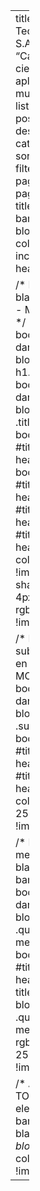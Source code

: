 ---
title: "Resilient Technologies S.A.S"
subtitle: "Casos de uso en ciencia de datos aplicados al mundo real"
listing:
  contents: posts
  sort: "date desc"
  type: grid
  categories: true
  sort-ui: true
  filter-ui: true
  page-size: 9
page-layout: full
title-block-banner: true
title-block-banner-color: "#ffffff"
include-in-header:
  - text: |
      <style>
      /* Banner styles para AMBOS modos */
      #title-block-header {
        background: linear-gradient(135deg, #1a1f2e 0%, #7986CB 100%) !important;
      }
      
      /* FORZAR texto blanco en banner - MODO CLARO */
      body:not(.quarto-dark) #title-block-header h1.title,
      body:not(.quarto-dark) #title-block-header .title,
      body.quarto-light #title-block-header h1.title,
      body.quarto-light #title-block-header .title,
      #title-block-header h1.title,
      #title-block-header .title {
        color: #ffffff !important;
        text-shadow: 0 2px 4px rgba(0,0,0,0.4) !important;
      }
      
      /* FORZAR subtítulo blanco en banner - MODO CLARO */
      body:not(.quarto-dark) #title-block-header .subtitle,
      body.quarto-light #title-block-header .subtitle,
      #title-block-header .subtitle {
        color: rgba(255, 255, 255, 0.9) !important;
      }
      
      /* FORZAR metadatos blancos en banner */
      body:not(.quarto-dark) #title-block-header .quarto-title-meta,
      body.quarto-light #title-block-header .quarto-title-meta,
      #title-block-header .quarto-title-meta {
        color: rgba(255, 255, 255, 0.8) !important;
      }
      
      /* Asegurar que TODOS los elementos del banner sean blancos */
      #title-block-header * {
        color: #ffffff !important;
      }
      </style>
---